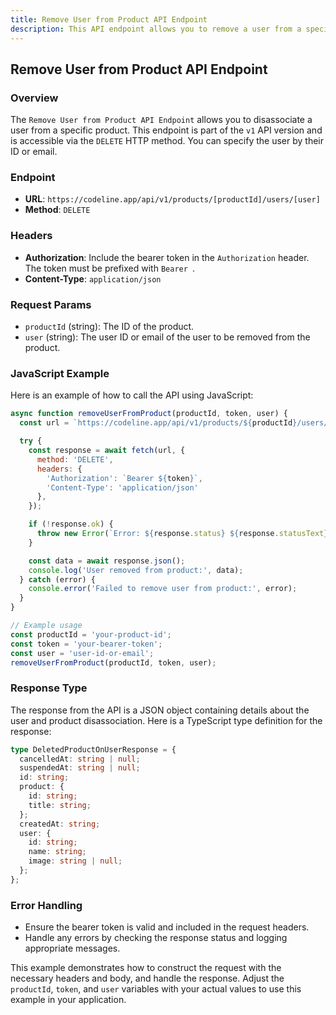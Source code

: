 ```yaml
---
title: Remove User from Product API Endpoint
description: This API endpoint allows you to remove a user from a specific product using their user ID or email.
---
```


## Remove User from Product API Endpoint

### Overview

The `Remove User from Product API Endpoint` allows you to disassociate a user from a specific product. This endpoint is part of the `v1` API version and is accessible via the `DELETE` HTTP method. You can specify the user by their ID or email.

### Endpoint

- **URL**: `https://codeline.app/api/v1/products/[productId]/users/[user]`
- **Method**: `DELETE`

### Headers

- **Authorization**: Include the bearer token in the `Authorization` header. The token must be prefixed with `Bearer `.
- **Content-Type**: `application/json`

### Request Params

- `productId` (string): The ID of the product.
- `user` (string): The user ID or email of the user to be removed from the product.

### JavaScript Example

Here is an example of how to call the API using JavaScript:

```javascript
async function removeUserFromProduct(productId, token, user) {
  const url = `https://codeline.app/api/v1/products/${productId}/users/${user}`;

  try {
    const response = await fetch(url, {
      method: 'DELETE',
      headers: {
        'Authorization': `Bearer ${token}`,
        'Content-Type': 'application/json'
      },
    });

    if (!response.ok) {
      throw new Error(`Error: ${response.status} ${response.statusText}`);
    }

    const data = await response.json();
    console.log('User removed from product:', data);
  } catch (error) {
    console.error('Failed to remove user from product:', error);
  }
}

// Example usage
const productId = 'your-product-id';
const token = 'your-bearer-token';
const user = 'user-id-or-email';
removeUserFromProduct(productId, token, user);
```

### Response Type

The response from the API is a JSON object containing details about the user and product disassociation. Here is a TypeScript type definition for the response:

```typescript
type DeletedProductOnUserResponse = {
  cancelledAt: string | null;
  suspendedAt: string | null;
  id: string;
  product: {
    id: string;
    title: string;
  };
  createdAt: string;
  user: {
    id: string;
    name: string;
    image: string | null;
  };
};
```

### Error Handling

- Ensure the bearer token is valid and included in the request headers.
- Handle any errors by checking the response status and logging appropriate messages.

This example demonstrates how to construct the request with the necessary headers and body, and handle the response. Adjust the `productId`, `token`, and `user` variables with your actual values to use this example in your application.